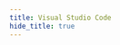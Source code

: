 ```yaml
---
title: Visual Studio Code
hide_title: true
---
```



<FeatureIcon src={visualStudioCode} title="Visual Studio Code" />
<LinkList
  data={[
    {
      title: "Git",
      link: "/docs/ide/visual-studio-code/git",
      src: git,
    },
    {
      title: "快捷键",
      link: "/docs/ide/visual-studio-code/shortcuts",
      src: visualStudioCode,
    },
    {
      title: "设置代理服务器",
      link: "/docs/ide/visual-studio-code/proxy",
      src: visualStudioCode,
    },
    {
      title: "用户代码片段",
      link: "/docs/ide/visual-studio-code/user-code-snippets",
      src: visualStudioCode,
    },
  ]}
/>
